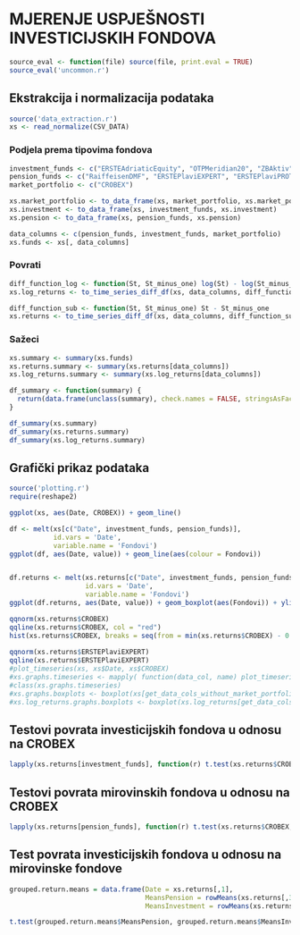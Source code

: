 # MJERENJE USPJEŠNOSTI INVESTICIJSKIH FONDOVA

```r
source_eval <- function(file) source(file, print.eval = TRUE)
source_eval('uncommon.r')
```


## Ekstrakcija i normalizacija podataka

```r
source('data_extraction.r')
xs <- read_normalize(CSV_DATA)
```

### Podjela prema tipovima fondova
```r
investment_funds <- c("ERSTEAdriaticEquity", "OTPMeridian20", "ZBAktiv")
pension_funds <- c("RaiffeisenDMF", "ERSTEPlaviEXPERT", "ERSTEPlaviPROTECT")
market_portfolio <- c("CROBEX")

xs.market_portfolio <- to_data_frame(xs, market_portfolio, xs.market_portfolio)
xs.investment <- to_data_frame(xs, investment_funds, xs.investment)
xs.pension <- to_data_frame(xs, pension_funds, xs.pension)

data_columns <- c(pension_funds, investment_funds, market_portfolio)
xs.funds <- xs[, data_columns]
```

### Povrati
```r
diff_function_log <- function(St, St_minus_one) log(St) - log(St_minus_one)
xs.log_returns <- to_time_series_diff_df(xs, data_columns, diff_function_log)

diff_function_sub <- function(St, St_minus_one) St - St_minus_one
xs.returns <- to_time_series_diff_df(xs, data_columns, diff_function_sub)
```

### Sažeci
```r
xs.summary <- summary(xs.funds)
xs.returns.summary <- summary(xs.returns[data_columns])
xs.log_returns.summary <- summary(xs.log_returns[data_columns])

df_summary <- function(summary) {
  return(data.frame(unclass(summary), check.names = FALSE, stringsAsFactors = FALSE))
}

df_summary(xs.summary)
df_summary(xs.returns.summary)
df_summary(xs.log_returns.summary)
```

## Grafički prikaz podataka
```r
source('plotting.r')
require(reshape2)

ggplot(xs, aes(Date, CROBEX)) + geom_line()

df <- melt(xs[c("Date", investment_funds, pension_funds)], 
           id.vars = 'Date', 
           variable.name = 'Fondovi')
ggplot(df, aes(Date, value)) + geom_line(aes(colour = Fondovi))


df.returns <- melt(xs.returns[c("Date", investment_funds, pension_funds)], 
                   id.vars = 'Date', 
                   variable.name = 'Fondovi')
ggplot(df.returns, aes(Date, value)) + geom_boxplot(aes(Fondovi)) + ylim(c(-10, 10))

qqnorm(xs.returns$CROBEX)
qqline(xs.returns$CROBEX, col = "red")
hist(xs.returns$CROBEX, breaks = seq(from = min(xs.returns$CROBEX) - 0.5, to = max(xs.returns$CROBEX) + 0.5, length = 50))
     
qqnorm(xs.returns$ERSTEPlaviEXPERT)
qqline(xs.returns$ERSTEPlaviEXPERT)
#plot_timeseries(xs, xs$Date, xs$CROBEX)
#xs.graphs.timeseries <- mapply( function(data_col, name) plot_timeseries(xs, xs$Date, data_col, name), xs.funds, colnames(xs.funds) )
#class(xs.graphs.timeseries)
#xs.graphs.boxplots <- boxplot(xs[get_data_cols_without_market_portfolio(xs)])
#xs.log_returns.graphs.boxplots <- boxplot(xs.log_returns[get_data_cols_without_market_portfolio(xs.log_returns)], ylim = c(-0.1, 0.1) )
```

## Testovi povrata investicijskih fondova u odnosu na CROBEX
```r
lapply(xs.returns[investment_funds], function(r) t.test(xs.returns$CROBEX, r))
```

## Testovi povrata mirovinskih fondova u odnosu na CROBEX
```r
lapply(xs.returns[pension_funds], function(r) t.test(xs.returns$CROBEX, r))
```

## Test povrata investicijskih fondova u odnosu na mirovinske fondove
```r
grouped.return.means = data.frame(Date = xs.returns[,1], 
                                  MeansPension = rowMeans(xs.returns[,3:5]),
                                  MeansInvestment = rowMeans(xs.returns[,6:8]))

t.test(grouped.return.means$MeansPension, grouped.return.means$MeansInvestment)
```